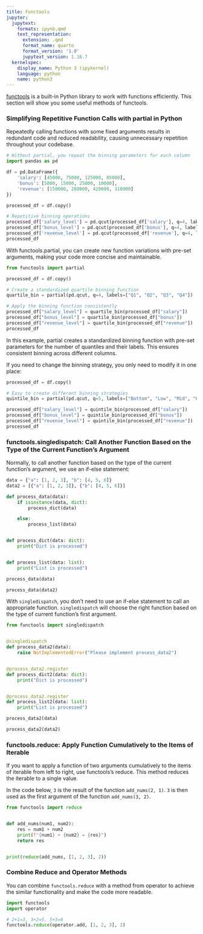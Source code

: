 ```yaml
---
title: Functools
jupyter:
  jupytext:
    formats: ipynb,qmd
    text_representation:
      extension: .qmd
      format_name: quarto
      format_version: '1.0'
      jupytext_version: 1.16.7
  kernelspec:
    display_name: Python 3 (ipykernel)
    language: python
    name: python3
---
```




[functools](https://docs.python.org/3/library/functools.html) is a built-in Python library to work with functions efficiently. This section will show you some useful methods of functools. 

### Simplifying Repetitive Function Calls with partial in Python

Repeatedly calling functions with some fixed arguments results in redundant code and reduced readability, causing unnecessary repetition throughout your codebase.

```python
# Without partial, you repeat the binning parameters for each column
import pandas as pd

df = pd.DataFrame({
    'salary': [45000, 75000, 125000, 85000],
    'bonus': [5000, 15000, 25000, 10000],
    'revenue': [150000, 280000, 420000, 310000]
})

processed_df = df.copy()

# Repetitive binning operations
processed_df['salary_level'] = pd.qcut(processed_df['salary'], q=4, labels=['Q1', 'Q2', 'Q3', 'Q4'])
processed_df['bonus_level'] = pd.qcut(processed_df['bonus'], q=4, labels=['Q1', 'Q2', 'Q3', 'Q4'])
processed_df['revenue_level'] = pd.qcut(processed_df['revenue'], q=4, labels=['Q1', 'Q2', 'Q3', 'Q4'])
processed_df
```

With functools.partial, you can create new function variations with pre-set arguments, making your code more concise and maintainable.

```python
from functools import partial

processed_df = df.copy()

# Create a standardized quartile binning function
quartile_bin = partial(pd.qcut, q=4, labels=["Q1", "Q2", "Q3", "Q4"])

# Apply the binning function consistently
processed_df["salary_level"] = quartile_bin(processed_df["salary"])
processed_df["bonus_level"] = quartile_bin(processed_df["bonus"])
processed_df["revenue_level"] = quartile_bin(processed_df["revenue"])
processed_df
```

In this example, partial creates a standardized binning function with pre-set parameters for the number of quantiles and their labels. This ensures consistent binning across different columns.

If you need to change the binning strategy, you only need to modify it in one place:

```python
processed_df = df.copy()

# Easy to create different binning strategies
quintile_bin = partial(pd.qcut, q=5, labels=["Bottom", "Low", "Mid", "High", "Top"])

processed_df["salary_level"] = quintile_bin(processed_df["salary"])
processed_df["bonus_level"] = quintile_bin(processed_df["bonus"])
processed_df["revenue_level"] = quintile_bin(processed_df["revenue"])
processed_df
```

### functools.singledispatch: Call Another Function Based on the Type of the Current Function’s Argument

Normally, to call another function based on the type of the current function’s argument, we use an if-else statement:

```python
data = {"a": [1, 2, 3], "b": [4, 5, 6]}
data2 = [{"a": [1, 2, 3]}, {"b": [4, 5, 6]}]
```

```python
def process_data(data):
    if isinstance(data, dict):
        process_dict(data)

    else:
        process_list(data)


def process_dict(data: dict):
    print("Dict is processed")


def process_list(data: list):
    print("List is processed")
```

```python
process_data(data)
```

```python
process_data(data2)
```

With `singledispatch`, you don’t need to use an if-else statement to call an appropriate function. `singledispatch` will choose the right function based on the type of current function’s first argument.

```python
from functools import singledispatch


@singledispatch
def process_data2(data):
    raise NotImplementedError("Please implement process_data2")


@process_data2.register
def process_dict2(data: dict):
    print("Dict is processed")


@process_data2.register
def process_list2(data: list):
    print("List is processed")
```

```python
process_data2(data)
```

```python
process_data2(data2)
```

### functools.reduce: Apply Function Cumulatively to the Items of Iterable

If you want to apply a function of two arguments cumulatively to the items of iterable from left to right, use functools's reduce. This method reduces the iterable to a single value.

In the code below, `3` is the result of the function `add_nums(2, 1)`. `3` is then used as the first argument of the function `add_nums(3, 2)`. 

```python
from functools import reduce


def add_nums(num1, num2):
    res = num1 + num2
    print(f"{num1} + {num2} = {res}")
    return res


print(reduce(add_nums, [1, 2, 3], 2))
```

### Combine Reduce and Operator Methods

You can combine `functools.reduce` with a method from operator to achieve the similar functionality and make the code more readable. 

```python
import functools
import operator

# 2+1=3, 3+2=5, 5+3=8
functools.reduce(operator.add, [1, 2, 3], 2)
```
